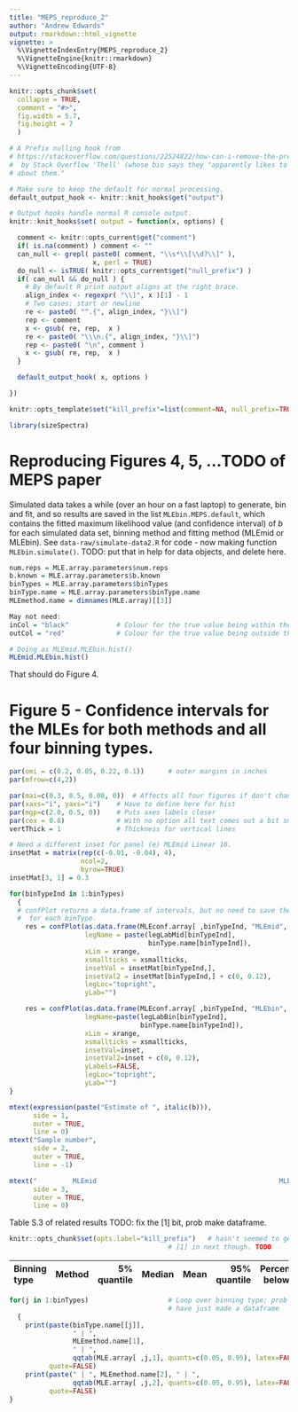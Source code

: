 ```yaml
---
title: "MEPS_reproduce_2"
author: "Andrew Edwards"
output: rmarkdown::html_vignette
vignette: >
  %\VignetteIndexEntry{MEPS_reproduce_2}
  %\VignetteEngine{knitr::rmarkdown}
  %\VignetteEncoding{UTF-8}
---
```


```r
knitr::opts_chunk$set(
  collapse = TRUE,
  comment = "#>",
  fig.width = 5.7,
  fig.height = 7
  )

# A Prefix nulling hook from
# https://stackoverflow.com/questions/22524822/how-can-i-remove-the-prefix-index-indicator-1-in-knitr-output
#  by Stack Overflow 'Thell' (whose bio says they "apparently likes to keep an air of mystery
# about them."

# Make sure to keep the default for normal processing.
default_output_hook <- knitr::knit_hooks$get("output")

# Output hooks handle normal R console output.
knitr::knit_hooks$set( output = function(x, options) {

  comment <- knitr::opts_current$get("comment")
  if( is.na(comment) ) comment <- ""
  can_null <- grepl( paste0( comment, "\\s*\\[\\d?\\]" ),
                     x, perl = TRUE)
  do_null <- isTRUE( knitr::opts_current$get("null_prefix") )
  if( can_null && do_null ) {
    # By default R print output aligns at the right brace.
    align_index <- regexpr( "\\]", x )[1] - 1
    # Two cases: start or newline
    re <- paste0( "^.{", align_index, "}\\]")
    rep <- comment
    x <- gsub( re, rep,  x )
    re <- paste0( "\\\n.{", align_index, "}\\]")
    rep <- paste0( "\n", comment )
    x <- gsub( re, rep,  x )
  }

  default_output_hook( x, options )

})

knitr::opts_template$set("kill_prefix"=list(comment=NA, null_prefix=TRUE))
```

```r
library(sizeSpectra)
```



# Reproducing Figures 4, 5, ...TODO of MEPS paper

Simulated data takes a while (over an hour on a fast laptop) to generate, bin and fit, and so results are saved
in the list `MLEbin.MEPS.default`, which contains the fitted maximum likelihood
value (and confidence interval) of $b$ for each simulated data set, binning
method and fitting method (MLEmid or MLEbin). See `data-raw/simulate-data2.R`
for code - now making function `MLEbin.simulate()`. TODO: put that in help for data objects, and delete here.


```r

num.reps = MLE.array.parameters$num.reps
b.known = MLE.array.parameters$b.known
binTypes = MLE.array.parameters$binTypes
binType.name = MLE.array.parameters$binType.name
MLEmethod.name = dimnames(MLE.array)[[3]]

May not need:
inCol = "black"            # Colour for the true value being within the 95% CI
outCol = "red"             # Colour for the true value being outside the 95% CI

```

<!--
DELETE ME IF REST WORKS
for(binTypeInd in 1:binTypes)
  {
  par(omi = c(0.14, 0, 0.1, 0.15))      # outer margins (inches; set last to 0.2
                                        #  for single column)
  par(mfrow=c(2,2))

  oldmai = par("mai")
  par(mai=c(0.3, 0.5, 0.08, 0))  # Affects all four figures if don't change again
  par(xaxs="i", yaxs="i")    # Have to define here for hist
  par(mgp=c(2.0, 0.5, 0))    # puts axes labels closer I think
  par(cex = 0.8)             # With no option all text comes out a bit small

  # Histogram of MLEs for the two methods

  cexAxis = 1  # was 0.9      # font size for axes labels to make the y ones fit okay

  inset = c(0, -0.04)       # (default in confPlot)
  # xlabpos = 0.75       # just play with a number, as now using pos=4 in text

}                                   # End for(binTypeInd in 1:binTypes)
# ABOVE NOT NEEDED PROB
-->

```r

# Doing as MLEmid.MLEbin.hist()
MLEmid.MLEbin.hist()

```

That should do Figure 4.

# Figure 5 - Confidence intervals for the MLEs for both methods and all four binning types.

```r
par(omi = c(0.2, 0.05, 0.22, 0.1))      # outer margins in inches
par(mfrow=c(4,2))

par(mai=c(0.3, 0.5, 0.08, 0))  # Affects all four figures if don't change agaiin
par(xaxs="i", yaxs="i")    # Have to define here for hist
par(mgp=c(2.0, 0.5, 0))    # Puts axes labels closer
par(cex = 0.8)             # With no option all text comes out a bit small
vertThick = 1              # Thickness for vertical lines

# Need a different inset for panel (e) MLEmid Linear 10.
insetMat = matrix(rep(c(-0.01, -0.04), 4),
                  ncol=2,
                  byrow=TRUE)
insetMat[3, 1] = 0.3

for(binTypeInd in 1:binTypes)
  {
  # confPlot returns a data.frame of intervals, but no need to save them
  #  for each binType.
    res = confPlot(as.data.frame(MLEconf.array[ ,binTypeInd, "MLEmid", ]),
                   legName = paste(legLabMid[binTypeInd],
                                   binType.name[binTypeInd]),
                   xLim = xrange,
                   xsmallticks = xsmallticks,
                   insetVal = insetMat[binTypeInd,],
                   insetVal2 = insetMat[binTypeInd,] + c(0, 0.12),
                   legLoc="topright",
                   yLab="")

    res = confPlot(as.data.frame(MLEconf.array[ ,binTypeInd, "MLEbin", ]),
                   legName=paste(legLabBin[binTypeInd],
                                 binType.name[binTypeInd]),
                   xLim = xrange,
                   xsmallticks = xsmallticks,
                   insetVal=inset,
                   insetVal2=inset + c(0, 0.12),
                   yLabels=FALSE,
                   legLoc="topright",
                   yLab="")
}

mtext(expression(paste("Estimate of ", italic(b))),
      side = 1,
      outer = TRUE,
      line = 0)
mtext("Sample number",
      side = 2,
      outer = TRUE,
      line = -1)

mtext("         MLEmid                                              MLEbin",
      side = 3,
      outer = TRUE,
      line = 0)
```

Table S.3 of related results TODO: fix the [1] bit, prob make dataframe.

<!--
# 5% and 95% values of MLEs, latex version (to copy into .tex file)
print("Binning type & Method & 5% quantile & Median & Mean & 95% quantile & Percentage below true \\ \\hline", quote=FALSE)

for(j in 1:binTypes)                    # Loop over binning type
  {
  print(paste(binType.name[[j]], " & ", MLEmethod.name[1], " & ",
      qqtab(MLE.array[ ,j,1], quants=c(0.05, 0.95)), "\\"), quote=FALSE)
  print(paste(" & ", MLEmethod.name[2], " & ",
      qqtab(MLE.array[ ,j,2], quants=c(0.05, 0.95)), "\\"), quote=FALSE)
}
-->

```r
knitr::opts_chunk$set(opts.label="kill_prefix")   # hasn't seemed to get rid of
                                        # [1] in next though. TODO
```

|Binning type| Method | 5\% quantile |Median  |Mean  |95\% quantile |Percentage below true|
|:----- | :--------------- | -----------: |-----:  |---:  |-----------:  |--------------------:|
```r
for(j in 1:binTypes)                    # Loop over binning type; prob should
                                        # have just made a dataframe
  {
    print(paste(binType.name[[j]],
                " | ",
                MLEmethod.name[1],
                " | ",
                qqtab(MLE.array[ ,j,1], quants=c(0.05, 0.95), latex=FALSE)),
          quote=FALSE)
    print(paste(" | ", MLEmethod.name[2], " | ",
                qqtab(MLE.array[ ,j,2], quants=c(0.05, 0.95), latex=FALSE)),
          quote=FALSE)
}
```

<!--
# Range of widths of confidence intervals, may want to quote them but
#  unlikely need to report the full table.
print("Binning type & Method & Shortest CI & Widest CI\\ \\hline", quote=FALSE)
for(binTypeInd in 1:binTypes)
  {
  rangeVals = range(MLEconf.array[ ,binTypeInd, "MLEmid", "confMax"] -
    MLEconf.array[ ,binTypeInd, "MLEmid", "confMin"])
  print(paste(binType.name[[binTypeInd]], " & ", MLEmethod.name[1], " & ",
    rangeVals[1], " & ", rangeVals[2], "\\"), quote=FALSE)

  rangeVals = range(MLEconf.array[ ,binTypeInd, "MLEbin", "confMax"] -
    MLEconf.array[ ,binTypeInd, "MLEbin", "confMin"])
  print(paste(" & ", MLEmethod.name[2], " & ",
    rangeVals[1], " & ", rangeVals[2], "\\"), quote=FALSE)
}
-->
